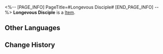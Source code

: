 <%-- [PAGE_INFO]
PageTitle=#Longevous Disciple#
[END_PAGE_INFO] --%>
{{Item Infobox
|id          = 81131
|image       = Item Longevous Disciple.png
|type        = 
|invCategory = 
|rarity      = 2
|effect      = 
|description = 
}}
'''Longevous Disciple''' is a [[Item]].

==Other Languages==
{{Other Languages
|en   = Longevous Disciple
|zhs  = 宝命长存的莳者
|zht  = 寶命長存的蒔者
|ja   = 宝命長存の蒔者
|ko   = 장수를 원하는 제자
|es   = Discípula longeva
|fr   = Disciple longévive
|ru   = Долгоживущий ученик
|th   = Longevous Disciple
|vi   = Môn Đồ Trường Thọ
|de   = Langlebige Jüngerin
|id   = Longevous Disciple
|pt   = Discípula Longeva
}}

==Change History==
{{Change History|1.2}}